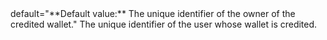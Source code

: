   
<ParamField body="CreditedUserId" type="string">   
default="**Default value:** The unique identifier of the owner of the credited wallet."    
The unique identifier of the user whose wallet is credited.  
</ParamField>